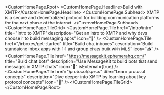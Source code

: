 
<CustomHomePage.Root>
  <CustomHomePage.Headline>Build with XMTP</CustomHomePage.Headline>
  <CustomHomePage.Subhead>
    XMTP is a secure and decentralized protocol for building communication platforms for the next phase of the internet.
  </CustomHomePage.Subhead>
  <CustomHomePage.TileGrid>
    <CustomHomePage.Tile
      href="/intro/intro"
      title="Intro to XMTP"
      description="Get an intro to XMTP and why devs choose it to build messaging apps"
      icon="🤝"
    />
    <CustomHomePage.Tile
      href="/inboxes/get-started"
      title="Build chat inboxes"
      description="Build standalone inbox apps with 1:1 and group chats built with MLS"
      icon="📥"
    />
    <CustomHomePage.Tile
      href="https://messagekit.ephemerahq.com/"
      title="Build chat bots"
      description="Use MessageKit to build bots that send messages in XMTP chats"
      icon="🤖"
      isExternal={true}
    />
    <CustomHomePage.Tile
      href="/protocol/specs"
      title="Learn protocol concepts"
      description="Dive deeper into XMTP by learning about key protocol concepts"
      icon="🧠"
    />
  </CustomHomePage.TileGrid>
</CustomHomePage.Root>